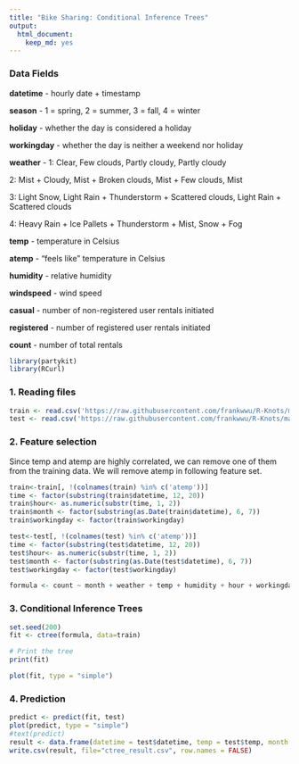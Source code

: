 ---
title: "Bike Sharing: Conditional Inference Trees"
output: 
  html_document: 
    keep_md: yes
---

### Data Fields
**datetime** - hourly date + timestamp

**season** -  1 = spring, 2 = summer, 3 = fall, 4 = winter 

**holiday** - whether the day is considered a holiday

**workingday** - whether the day is neither a weekend nor holiday

**weather** - 1: Clear, Few clouds, Partly cloudy, Partly cloudy

2: Mist + Cloudy, Mist + Broken clouds, Mist + Few clouds, Mist 

3: Light Snow, Light Rain + Thunderstorm + Scattered clouds, Light Rain + Scattered clouds 

4: Heavy Rain + Ice Pallets + Thunderstorm + Mist, Snow + Fog 

**temp** - temperature in Celsius

**atemp** - "feels like" temperature in Celsius

**humidity** - relative humidity

**windspeed** - wind speed

**casual** - number of non-registered user rentals initiated

**registered** - number of registered user rentals initiated

**count** - number of total rentals

```{r warning=FALSE, message=FALSE}
library(partykit)
library(RCurl)
```

### 1. Reading files

```{r}
train <- read.csv('https://raw.githubusercontent.com/frankwwu/R-Knots/master/Bike%20Sharing/train.csv') 
test <- read.csv('https://raw.githubusercontent.com/frankwwu/R-Knots/master/Bike%20Sharing/test.csv') 
```

### 2. Feature selection

Since temp and atemp are highly correlated, we can remove one of them from the training data. We will remove atemp in following feature set.

```{r}
train<-train[, !(colnames(train) %in% c('atemp'))]
time <- factor(substring(train$datetime, 12, 20))
train$hour<- as.numeric(substr(time, 1, 2))
train$month <- factor(substring(as.Date(train$datetime), 6, 7))
train$workingday <- factor(train$workingday)

test<-test[, !(colnames(test) %in% c('atemp'))] 
time <- factor(substring(test$datetime, 12, 20))
test$hour<- as.numeric(substr(time, 1, 2))
test$month <- factor(substring(as.Date(test$datetime), 6, 7))
test$workingday <- factor(test$workingday)
```

```{r}
formula <- count ~ month + weather + temp + humidity + hour + workingday + holiday
```

### 3. Conditional Inference Trees

```{r}
set.seed(200)
fit <- ctree(formula, data=train)

# Print the tree
print(fit)
```

```{r, fig.width=18}
plot(fit, type = "simple")
```

### 4. Prediction

```{r}
predict <- predict(fit, test)
plot(predict, type = "simple")
#text(predict)
result <- data.frame(datetime = test$datetime, temp = test$temp, month = test$month, workingday = test$workingday, count=predict)
write.csv(result, file="ctree_result.csv", row.names = FALSE)
```

